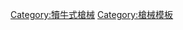 {{Navbox
| name   = 犢牛式槍械
| title  = [[犢牛式 (槍械)|-{zh-hans:无托结构; zh-hant:犢牛式;}-槍械]]
| image  = [[File:AUG A1 508mm 04.jpg|90px]]<br />

| group1 = [[冲锋枪]]
| list1 = <div>
{{nowrap|[[CS/LS2型冲锋枪]] •}}
{{nowrap|[[FN P90衝鋒槍|FN P90]] •}}
{{nowrap|[[05式微声冲锋枪]] •}}
{{nowrap|[[Fort-221突擊步槍|Fort-224]] •}}
{{nowrap|[[IWI塔沃爾X95突擊步槍|IWI塔沃爾X95 SMG型]]（MTAR-21 9×19毫米型） •}}
</div>

| group2 = [[霰彈槍]]
| list2 = <div>
{{nowrap|[[ENARM Pentagun轉輪式半自動霰彈槍|ENARM Pentagun]] •}}
{{nowrap|[[弗蘭基mod .410霰彈槍|弗蘭基mod .410]] •}}
{{nowrap|[[高標10型半自動霰彈槍|高標M10]] •}}
{{nowrap|[[黑克勒&科赫HK CAWS霰彈槍|HK CAWS]] •}}
{{nowrap|[[Jackhammer轉輪式自動霰彈槍|Jackhammer]] •}}
{{nowrap|[[Kel-Tec KSG泵動式霰彈槍|Kel-Tec KSG]] •}}
{{nowrap|[[Kel-Tec KS7泵動式霰彈槍|Kel-Tec KS7]] •}}
{{nowrap|[[KS-23霰彈槍|KS-23K]] •}}
{{nowrap|[[莫斯伯格500泵動式霰彈槍|莫斯伯格500犢牛式]] •}}
{{nowrap|[[NS2000泵動式霰彈槍|NS2000]] •}}
{{nowrap|[[標準製造DP12泵動式雙管霰彈槍|標準製造DP12]] •}}
{{nowrap|[[Steinkamp SW1霰彈槍|Steinkamp SW1]] •}}
{{nowrap|[[Saiga-12半自动霰弹枪|Kushnapup]] •}}
{{nowrap|[[Crye Precision SIX12散彈槍|SIX12]] •}}
{{nowrap|[[UTS-15泵動式霰彈槍|UTAS UTS-15]]}}
</div>

| group3 = [[手動槍機|手动步枪]]
| list3 = <div>
{{nowrap|[[FAVS Stradivari卡賓槍]] •}}
{{nowrap|[[桑尼克羅夫特卡賓槍]] •}}
{{nowrap|[[L98教練步槍|L98A1／A2]]}}
</div>

| group4 = [[半自动步枪]]
| list4 = <div>
{{nowrap|[[AGM-1半自動卡賓槍|AGM-1]] •}}
{{nowrap|[[FN PS90半自動卡賓槍|FN PS90]] •}}
{{nowrap|[[M1卡宾枪#其他|HEZI SM-1]] •}}
{{nowrap|[[KBP-1 .22 口徑半自動步槍|KBP-1]] •}}
{{nowrap|[[瓦爾特G22半自動步槍|瓦爾特G22]]}}
</div>


| group5 = [[自動步枪]]
| list5 = {{Navbox subgroup
|groupstyle  = text-align: center; width: 100px;
|bodystyle  = text-align: left;
|evenstyle = background: #eee;
| group1 = [[戰鬥步槍]]
| list1 = <div>
{{nowrap|[[HV-71戰鬥步槍|HV-71]] •}}
{{nowrap|[[KAL1通用步兵步槍|KAL1]] •}}
{{nowrap|[[Kel-Tec RDB半自動步槍|Kel-Tec RDB]] •}}
{{nowrap|[[Kel-Tec RFB半自動步槍|Kel-Tec RFB]] •}}
{{nowrap|[[M1946西格自動步槍|M1946]] •}}
{{nowrap|[[M45A戰鬥步槍|M45A]] •}}
{{nowrap|[[MAS-54自動步槍|MAS-54B]] •}}
{{nowrap|[[Saritch 308戰鬥步槍|Saritch 308]] •}}
{{nowrap|[[SRSS鬥牛犬762自動步槍|SRSS BullDog 762]] •}}
{{nowrap|[[微動力步槍|MDR]] •}}
{{nowrap|[[Tavor 7步槍|Tavor 7]]}}
</div>

| group2 = [[突击步枪]]
| list2 = <div>
{{nowrap|[[A-91突击步枪|A-91]] •}}
{{nowrap|[[先進單兵戰鬥武器|AICW]] •}}
{{nowrap|[[AKU-94突擊步槍|AKU-94]] •}}
{{nowrap|[[Armtech C30R]] •}}
{{nowrap|[[ASh-12.7突击步枪|ASh-12.7]] •}}
{{nowrap|[[Bakalov突擊步槍|Bakalov]] •}}
{{nowrap|[[M17S突擊步槍|Bushmaster M17S]] •}}
{{nowrap|[[CR-21突擊步槍|CR-21]] •}}
{{nowrap|[[EM-2突擊步槍|EM-2]] •}}
{{nowrap|[[EMARK-1突擊步槍|EMERK-1]] •}}
{{nowrap|[[FAD突擊步槍|FAD]]•}}
{{nowrap|[[FAMAS突擊步槍|FAMAS]] •}}
{{nowrap|[[FAVS突擊步槍|FAVS]] •}}
{{nowrap|[[FN F2000突擊步槍|FN F2000]] •}}
{{nowrap|[[Fort-221突擊步槍|Fort-221]] •}}
{{nowrap|[[Grad突擊步槍|Grad]] •}}
{{nowrap|[[HK G11突擊步槍|HK G11]] •}}
{{nowrap|[[IMI TAR-21突擊步槍|IMI Tavor TAR-21]] •}}
{{nowrap|[[IWI塔沃爾X95突擊步槍|IWI Tavor X95]] •}}
{{nowrap|[[K3突擊步槍|K-3]] •}}
{{nowrap|[[Khaybar KH2002突擊步槍|Khaybar KH2002]] •}}
{{nowrap|[[L64/65突擊步槍|L64/65]] •}}
{{nowrap|[[LAPA FA-03突擊步槍|LAPA FA-03]] •}}
{{nowrap|[[LP06突擊步槍|LP06]] •}}
{{nowrap|[[MKR突擊步槍|MKR]] •}}
{{nowrap|[[MSBS Radon突擊步槍|MSBS Radon]] •}}
{{nowrap|[[NA-2]] •}}
{{nowrap|[[NA-4]] •}}
{{nowrap|[[NIVA XM1970]] •}}
{{nowrap|[[OTs-14突擊步槍|OTs-14]] •}}
{{nowrap|[[PAPOP]] •}}
{{nowrap|[[Magpul PDR卡賓槍|PDR]] •}}
{{nowrap|[[RH-70突擊步槍|RH-70]] •}}
{{nowrap|[[SA80槍族|SA80]] •}}
{{nowrap|[[Safir T-17]] •}}
{{nowrap|[[SAR 21突擊步槍|SAR 21]] •}}
{{nowrap|[[風雪突擊步槍|Shkval]] •}}
{{nowrap|[[斯泰爾AUG突擊步槍|斯泰爾AUG]] •}}
{{nowrap|[[斯泰爾ACR突擊步槍|斯泰爾ACR]] •}}
{{nowrap|[[TKB-011 2M突击步枪|TKB-011 2M]] •}}
{{nowrap|[[TKB-022突击步枪|TKB-022P]] •}}
{{nowrap|[[TKB-022突击步枪|TKB-022PM]] •}}
{{nowrap|[[TKB-059三管突击步枪|TKB-059]] •}}
{{nowrap|[[TKB-0146突击步枪|TKB-0146]] •}}
{{nowrap|[[TKB-408突击步枪|TKB-408]] •}}
{{nowrap|[[86S式自動步槍]] •}}
{{nowrap|[[95式自動步槍]] •}}
{{nowrap|[[95-1式自動步槍]] •}}
{{nowrap|[[97式自動步槍]] •}}
{{nowrap|[[六八式步槍]] •}}
{{nowrap|[[瓦爾梅特M82突擊步槍|Valmet M82]] •}}
{{nowrap|[[Wz. 2002 BIN突擊步槍|Kbk wz. 2002 BIN]] •}}
{{nowrap|[[Wz. 2005 Jantar突擊步槍|Wz. 2005 Jantar]] •}}
{{nowrap|[[VB Berapi LP06突擊步槍|VB Berapi LP06]] •}}
{{nowrap|[[Vepr突擊步槍|Vepr]] •}}
{{nowrap|[[馬柳克突擊步槍|Malyuk]] •}}
{{nowrap|[[VHS突擊步槍|VHS]] •}}
{{nowrap|[[Wimmersperg Spz-kr]] •}}
{{nowrap|[[DAR-21突擊步槍|XK8]]}}
</div>
}}

| group6 = [[狙击步枪]]
| list6 = {{Navbox subgroup
|groupstyle  = text-align: center; width: 100px;
|bodystyle  = text-align: left;
|evenstyle = background: #eee;
| group1 = 手動
| list1 = <div>
{{nowrap|[[巴雷特M90狙擊步槍|巴雷特M90]] •}}
{{nowrap|[[巴雷特M95狙擊步槍|巴雷特M95]] •}}
{{nowrap|[[巴雷特M99狙击步枪|巴雷特M99]] •}}
{{nowrap|[[波爾狙擊步槍|Bor]] •}}
{{nowrap|[[DSR-1狙擊步槍|DSR-1]] •}}
{{nowrap|[[DSR-50狙擊步槍|DSR-50]] •}}
{{nowrap|[[Falcon狙擊步槍|Falcon]] •}}
{{nowrap|[[Gepard狙擊步槍|Gepard]] •}}
{{nowrap|[[沙漠科技硬目標攔截狙擊步槍|Hard Target Interdiction]] •}}
{{nowrap|[[沙漠科技隱形偵察兵狙擊步槍|Stealth Recon Scout]] •}}
{{nowrap|[[Keppeler KS-V狙擊步槍|Keppeler KS-V]] •}}
{{nowrap|[[KSVK狙擊步槍|KSVK]] •}}
{{nowrap|[[RT-20反器材步槍|RT-20]] •}}
{{nowrap|[[沙漠科技隱形偵察兵狙擊步槍|Stealth Recon Scout]] •}}
{{nowrap|[[托爾狙擊步槍|Tor]] •}}
{{nowrap|[[VKS狙擊步槍|VKS]]}}
</div>

| group2 = 半自動
| list2 = <div>
{{nowrap|[[88式狙擊步槍]] •}}
{{nowrap|[[AWC G2]] •}}
{{nowrap|[[巴雷特XM500狙擊步槍|巴雷特XM500]] •}}
{{nowrap|[[Gepard狙擊步槍|Gepard]] •}}
{{nowrap|[[MICOR MD 50狙擊步槍|LSR 50（MICOR MD 50）]] •}}
{{nowrap|[[M-99B狙擊步槍|M-99B]] •}}
{{nowrap|[[S-18/100大口徑狙擊步槍|S-18/100]] •}}
{{nowrap|[[斯泰爾IWS 2000狙擊步槍|斯泰爾IWS 2000]] •}}
{{nowrap|[[SVU狙擊步槍|SVU]] •}}
{{nowrap|[[TCI M89SR狙撀步槍|TCI M89SR]] •}}
{{nowrap|[[瓦爾特WA 2000狙擊步槍|瓦爾特WA 2000]]}}
</div>
}}

| group7 = [[反器材步槍]]
| list7 = {{Navbox subgroup
|groupstyle  = text-align: center; width: 100px;
|bodystyle  = text-align: left;
|evenstyle = background: #eee;
| group1 = 手動
| list1 = <div>
{{nowrap|[[巴雷特M90狙擊步槍|巴雷特M90]] •}}
{{nowrap|[[巴雷特M95狙擊步槍|巴雷特M95]] •}}
{{nowrap|[[巴雷特M99狙击步枪|巴雷特M99]] •}}
{{nowrap|[[DSR-50狙擊步槍|DSR-50]] •}}
{{nowrap|[[Falcon狙擊步槍|Falcon]] •}}
{{nowrap|[[Gepard狙擊步槍|Gepard]] •}}
{{nowrap|[[沙漠科技硬目標攔截狙擊步槍|Hard Target Interdiction]] •}}
{{nowrap|[[KSVK狙擊步槍|KSVK]] •}}
{{nowrap|[[RT-20反器材步槍|RT-20]] •}}
{{nowrap|[[托爾狙擊步槍|Tor]] •}}
{{nowrap|[[VKS狙擊步槍|VKS]]}}
</div>

| group2 = 半自動
| list2 = <div>
{{nowrap|[[AWC G2]] •}}
{{nowrap|[[巴雷特XM500狙擊步槍|巴雷特XM500]] •}}
{{nowrap|[[Gepard狙擊步槍|Gepard]] •}}
{{nowrap|[[MICOR MD 50狙擊步槍|LSR 50（MICOR MD 50）]] •}}
{{nowrap|[[M-99B狙擊步槍|M-99B]] •}}
{{nowrap|[[Mambi反器材步槍|Mambi AMR]] •}}
{{nowrap|[[S-18/100大口徑狙擊步槍|S-18/100]] •}}
{{nowrap|[[斯泰爾IWS 2000狙擊步槍|斯泰爾IWS 2000]]}}
</div>
}}

| group8 = 特殊步槍
| list8 = <div>
{{nowrap|[[ADS兩棲突擊步槍|ADS]] •}}
{{nowrap|[[K11多用途步槍|K11]] •}}
{{nowrap|[[11式單兵綜合作戰系統|QTS-11式單兵綜合作戰系統]] •}}
{{nowrap|[[特殊用途單兵武器|SPIW]] •}}
{{nowrap|[[TVGK突擊步槍|TVGK]] •}}
{{nowrap|[[XM25反防禦目標應對系統|XM25 CDTE]] •}}
{{nowrap|[[XM29 OICW]]}}

</div>

| group9 = [[轻机枪]]
| list9 = <div>
{{nowrap|[[95式班用機槍]] •}}
{{nowrap|[[SA80槍族|L86 LSW]]}}
</div>
}}
<noinclude>
[[Category:犢牛式槍械]]
[[Category:槍械模板]]

</noinclude>